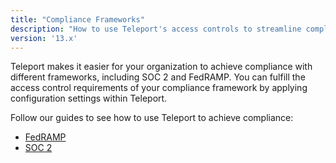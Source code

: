 ```yaml
---
title: "Compliance Frameworks"
description: "How to use Teleport's access controls to streamline compliance without sacrificing productivity."
version: '13.x'
---
```


Teleport makes it easier for your organization to achieve compliance with
different frameworks, including SOC 2 and FedRAMP. You can fulfill the access
control requirements of your compliance framework by applying configuration
settings within Teleport.

Follow our guides to see how to use Teleport to achieve compliance:

- [FedRAMP](/docs/ver/13.x/access-controls/compliance-frameworks/fedramp)
- [SOC 2](/docs/ver/13.x/access-controls/compliance-frameworks/soc2)
